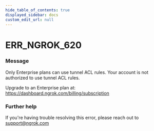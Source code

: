 ```yaml
---
hide_table_of_contents: true
displayed_sidebar: docs
custom_edit_url: null
---
```



# ERR_NGROK_620

### Message
Only Enterprise plans can use tunnel ACL rules.
Your account is not authorized to use tunnel ACL rules.

Upgrade to an Enterprise plan at: https://dashboard.ngrok.com/billing/subscription

### Further help
If you're having trouble resolving this error, please reach out to [support@ngrok.com](mailto:support@ngrok.com?subject=Help%20with%20ERR_NGROK_620)


<ErrorDetails error='err_ngrok_620' />
